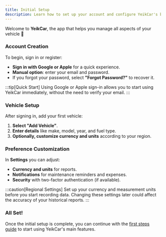 ```yaml
---
title: Initial Setup
description: Learn how to set up your account and configure YeikCar's basic settings
---
```



Welcome to **YeikCar**, the app that helps you manage all aspects of your vehicle 🚀  
    
### <CustomIcon name="account-plus-outline">Account Creation</CustomIcon>

To begin, sign in or register:  

- **Sign in with Google or Apple** for a quick experience.  
- **Manual option**: enter your email and password.  
- If you forgot your password, select **"Forgot Password?"** to recover it.  

:::tip[Quick Start]
Using Google or Apple sign-in allows you to start using YeikCar immediately, without the need to verify your email.
:::

### <CustomIcon name="car-outline">Vehicle Setup</CustomIcon>

After signing in, add your first vehicle:  

1. **Select "Add Vehicle"**.  
2. **Enter details** like make, model, year, and fuel type.  
3. **Optionally, customize currency and units** according to your region.  

### <CustomIcon name="cog-outline">Preference Customization</CustomIcon>

In **Settings** you can adjust:  

- **Currency and units** for reports.  
- **Notifications** for maintenance reminders and expenses.  
- **Security** with two-factor authentication (if available).  

:::caution[Regional Settings]
Set up your currency and measurement units before you start recording data. Changing these settings later could affect the accuracy of your historical reports.
:::

### <CustomIcon name="check-circle-outline">All Set!</CustomIcon>

Once the initial setup is complete, you can continue with the [first steps guide](/en/first-steps) to start using YeikCar's main features.
